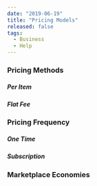 ---
date: "2019-06-19"
title: "Pricing Models"
released: false
tags:
  - Business
  - Help
---
### Pricing Methods
##### Per Item
##### Flat Fee
### Pricing Frequency
##### One Time
##### Subscription
### Marketplace Economies